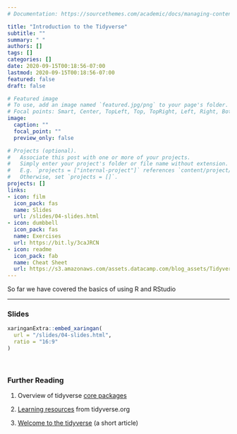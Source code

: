 ```yaml
---
# Documentation: https://sourcethemes.com/academic/docs/managing-content/

title: "Introduction to the Tidyverse"
subtitle: ""
summary: " "
authors: []
tags: []
categories: []
date: 2020-09-15T00:18:56-07:00
lastmod: 2020-09-15T00:18:56-07:00
featured: false
draft: false

# Featured image
# To use, add an image named `featured.jpg/png` to your page's folder.
# Focal points: Smart, Center, TopLeft, Top, TopRight, Left, Right, BottomLeft, Bottom, BottomRight.
image:
  caption: ""
  focal_point: ""
  preview_only: false

# Projects (optional).
#   Associate this post with one or more of your projects.
#   Simply enter your project's folder or file name without extension.
#   E.g. `projects = ["internal-project"]` references `content/project/deep-learning/index.md`.
#   Otherwise, set `projects = []`.
projects: []
links:
- icon: film
  icon_pack: fas
  name: Slides
  url: /slides/04-slides.html
- icon: dumbbell
  icon_pack: fas
  name: Exercises
  url: https://bit.ly/3caJRCN
- icon: readme
  icon_pack: fab
  name: Cheat Sheet
  url: https://s3.amazonaws.com/assets.datacamp.com/blog_assets/Tidyverse+Cheat+Sheet.pdf
---
```


So far we have covered the basics of using R and RStudio 

***

### Slides

```r
xaringanExtra::embed_xaringan(
  url = "/slides/04-slides.html",
  ratio = "16:9"
)
```

<br>

### Further Reading

:::book
1. Overview of tidyverse [core packages](https://www.tidyverse.org/packages/#core-tidyverse)

2. [Learning resources](https://www.tidyverse.org/learn/) from tidyverse.org

3. [Welcome to the tidyverse](https://joss.theoj.org/papers/10.21105/joss.01686) (a short article)
:::
